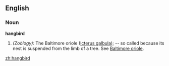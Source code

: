 ==English==

===Noun===
'''hangbird'''

# ''(Zoölogy):'' The Baltimore oriole ([[Icterus galbula]]); -- so called because its nest is suspended from the limb of a tree. See [[Baltimore oriole]].

[[zh:hangbird]]